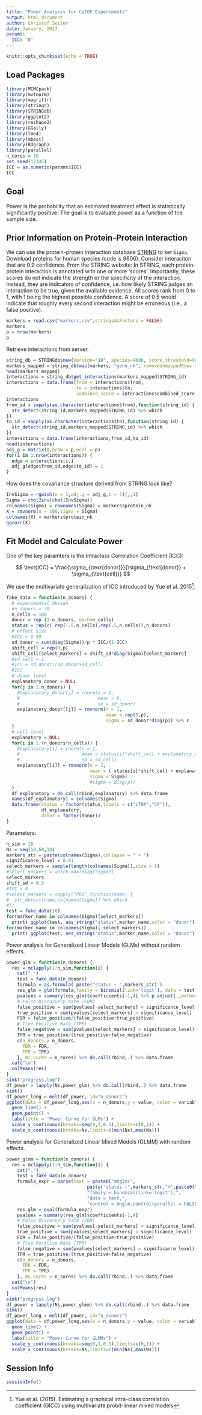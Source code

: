 ```yaml
---
title: "Power Analysis for CyTOF Experiments"
output: html_document
author: Christof Seiler
date: January, 2017
params:
  ICC: "0"
---
```


```r
knitr::opts_chunk$set(echo = TRUE)
```

## Load Packages

```r
library(MCMCpack)
library(mvtnorm)
library(magrittr)
library(stringr)
library(STRINGdb)
library(ggplot2)
library(reshape2)
library(GGally)
library(lme4)
library(mbest)
library(BDgraph)
library(parallel)
n_cores = 16
set.seed(12345)
ICC = as.numeric(params$ICC)
ICC
```

## Goal

Power is the probability that an estimated treatment effect is statistically significantly positive. The goal is to evaluate power as a function of the sample size.

## Prior Information on Protein-Protein Interaction

We can use the protein-protein interaction database [STRING](http://string-db.org/) to set ``Sigma``. Download proteins for human species (code is 9606). Consider interaciton that are 0.9 confidence. From the STRING website: In STRING, each protein-protein interaction is annotated with one or more 'scores'. Importantly, these scores do not indicate the strength or the specificity of the interaction. Instead, they are indicators of confidence, i.e. how likely STRING judges an interaction to be true, given the available evidence. All scores rank from 0 to 1, with 1 being the highest possible confidence. A score of 0.5 would indicate that roughly every second interaction might be erroneous (i.e., a false positive).

```r
markers = read.csv("markers.csv",stringsAsFactors = FALSE)
markers
p = nrow(markers)
p
```

Retrieve interactions from server.

```r
string_db = STRINGdb$new(version="10", species=9606, score_threshold=900, input_directory="")
markers_mapped = string_db$map(markers, "gene_nk", removeUnmappedRows = FALSE)
head(markers_mapped)
interactions = string_db$get_interactions(markers_mapped$STRING_id)
interactions = data.frame(from = interactions$from,
                          to = interactions$to,
                          combined_score = interactions$combined_score)
interactions
from_id = sapply(as.character(interactions$from),function(string_id) {
  str_detect(string_id,markers_mapped$STRING_id) %>% which
})
to_id = sapply(as.character(interactions$to),function(string_id) {
  str_detect(string_id,markers_mapped$STRING_id) %>% which
})
interactions = data.frame(interactions,from_id,to_id)
head(interactions)
adj_g = matrix(0,nrow = p,ncol = p)
for(i in 1:nrow(interactions)) {
  edge = interactions[i,]
  adj_g[edge$from_id,edge$to_id] = 1
}
```

How does the covariance structure derived from STRING look like?

```r
InvSigma = rgwish(n = 1,adj.g = adj_g,b = 3)[,,1]
Sigma = chol2inv(chol(InvSigma))
colnames(Sigma) = rownames(Sigma) = markers$protein_nk
X = rmvnorm(n = 100,sigma = Sigma)
colnames(X) = markers$protein_nk
ggcorr(X)
```

## Fit Model and Calculate Power

One of the key paramters is the Intraclass Correlation Coefficient (ICC):

$$ \text{ICC} = \frac{\sigma_{\text{donor}}}{\sigma_{\text{donor}} + \sigma_{\text{cell}}} $$

We use the multivariate generalization of ICC introduced by Yue et al. 2015[^1].

```r
fake_data = function(n_donors) {
  # experimental design
  #n_donors = 30
  n_cells = 100
  donor = rep (1:n_donors, each=n_cells)
  status = rep(c( rep(-.5,n_cells),rep(.5,n_cells)),n_donors)
  # effect size
  #ICC = 0.99
  sd_donor = sum(diag(Sigma))/p * ICC/(1-ICC)
  shift_cell = rep(0,p)
  shift_cell[select_markers] = shift_sd*diag(Sigma)[select_markers]
  #sd_cell = 1
  #ICC = sd_donor/(sd_donor+sd_cell)
  #ICC
  # donor level
  explanatory_donor = NULL
  for(j in 1:n_donors) {
    #explanatory_donor[j] = rnorm(n = 1,
    #                             mean = 0,
    #                             sd = sd_donor)
    explanatory_donor[[j]] = rmvnorm(n = 1,
                                     mean = rep(0,p),
                                     sigma = sd_donor*diag(p)) %>% c
  }
  # cell level
  explanatory = NULL
  for(i in 1:(n_donors*n_cells)) {
    #explanatory[i] = rnorm(n = 1,
    #                       mean = status[i]*shift_cell + explanatory_donor[donor[i]],
    #                       sd = sd_cell)
    explanatory[[i]] = rmvnorm(n = 1,
                               mean = ( status[i]*shift_cell + explanatory_donor[[donor[i]]] ) %>% c,
                               sigma = Sigma)
                               #sigma = diag(p))
  }
  df_explanatory = do.call(rbind,explanatory) %>% data.frame
  names(df_explanatory) = colnames(Sigma)
  data.frame(status = factor(status,labels = c("LTNP","CP")),
             df_explanatory,
             donor = factor(donor))
}
```

Parameters:

```r
n_sim = 16
Ns = seq(10,60,10)
markers_str = paste(colnames(Sigma),collapse = " + ")
significance_level = 0.01
select_markers = sample(length(colnames(Sigma)),size = 5)
#select_markers = which.max(diag(Sigma))
select_markers
shift_sd = 0.3
#ICC = 0
#select_markers = sapply("PD1",function(name) {
#  str_detect(name,colnames(Sigma)) %>% which
#})
test = fake_data(10)
for(marker_name in colnames(Sigma)[select_markers]) 
  print( ggplot(test, aes_string("status",marker_name,color = "donor")) + geom_boxplot() )
for(marker_name in colnames(Sigma)[-select_markers]) 
  print( ggplot(test, aes_string("status",marker_name,color = "donor")) + geom_boxplot() )
```

Power analysis for Generalized Linear Models (GLMs) without random effects.

```r
power_glm = function(n_donors) {
  res = mclapply(1:n_sim,function(i) {
    cat(".")
    test = fake_data(n_donors)
    formula = as.formula( paste("status ~ ",markers_str) )
    res_glm = glm(formula,family = binomial(link='logit'), data = test)
    pvalues = summary(res_glm)$coefficients[-1,4] %>% p.adjust(.,method = "BH")
    # False Discorvery Rate (FDR)
    false_positive = sum(pvalues[-select_markers] < significance_level)
    true_positive = sum(pvalues[select_markers] < significance_level)
    FDR = false_positive/(false_positive+true_positive)
    # True Positive Rate (TPR)
    false_negative = sum(pvalues[select_markers] > significance_level)
    TPR = true_positive/(true_positive+false_negative)
    c(n_donors = n_donors,
      FDR = FDR,
      TPR = TPR)
    }, mc.cores = n_cores) %>% do.call(rbind,.) %>% data.frame
  cat("\n")
  colMeans(res)
}
sink("progress.log")
df_power = lapply(Ns,power_glm) %>% do.call(rbind,.) %>% data.frame
sink()
df_power_long = melt(df_power, id="n_donors")
ggplot(data = df_power_long,aes(x = n_donors,y = value, color = variable)) + 
  geom_line() + 
  geom_point() +
  labs(title = "Power Curve for GLMs") +
  scale_y_continuous(breaks=seq(0,1,0.1),limits=c(0,1)) + 
  scale_x_continuous(breaks=Ns,limits=c(min(Ns),max(Ns)))
```

Power analysis for Generalized Linear Mixed Models (GLMM) with random effects.

```r
power_glmm = function(n_donors) {
  res = mclapply(1:n_sim,function(i) {
    cat(".")
    test = fake_data(n_donors)
    formula_expr = parse(text = paste0("mhglm(",
                              paste("status ~",markers_str,"+",paste0("(",markers_str," | donor),")),
                              "family = binomial(link='logit'),",
                              "data = test,",
                              "control = mhglm.control(parallel = FALSE,fit.method = 'firthglm.fit'))"))
    res_glm = eval(formula_expr)
    pvalues = summary(res_glm)$coefficients[-1,4]
    # False Discorvery Rate (FDR)
    false_positive = sum(pvalues[-select_markers] < significance_level)
    true_positive = sum(pvalues[select_markers] < significance_level)
    FDR = false_positive/(false_positive+true_positive)
    # True Positive Rate (TPR)
    false_negative = sum(pvalues[select_markers] > significance_level)
    TPR = true_positive/(true_positive+false_negative)
    c(n_donors = n_donors,
      FDR = FDR,
      TPR = TPR)
    }, mc.cores = n_cores) %>% do.call(rbind,.) %>% data.frame
  cat("\n")
  colMeans(res)
}
sink("progress.log")
df_power = lapply(Ns,power_glmm) %>% do.call(rbind,.) %>% data.frame
sink()
df_power_long = melt(df_power, id="n_donors")
ggplot(data = df_power_long,aes(x = n_donors,y = value, color = variable)) + 
  geom_line() + 
  geom_point() +
  labs(title = "Power Curve for GLMMs") +
  scale_y_continuous(breaks=seq(0,1,0.1),limits=c(0,1)) +
  scale_x_continuous(breaks=Ns,limits=c(min(Ns),max(Ns)))
```

## Session Info

```r
sessionInfo()
```

[^1]: Yue et al. (2015). Estimating a graphical intra-class correlation coefficient (GICC) using multivariate probit-linear mixed models
